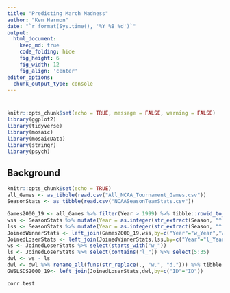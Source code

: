 ```yaml
---
title: "Predicting March Madness"
author: "Ken Harmon"
date: "`r format(Sys.time(), '%Y %B %d')`"
output:
  html_document:  
    keep_md: true
    code_folding: hide
    fig_height: 6
    fig_width: 12
    fig_align: 'center'
editor_options: 
  chunk_output_type: console
---
```


# {.tabset .tabset-fade}

```r
knitr::opts_chunk$set(echo = TRUE, message = FALSE, warning = FALSE)
library(ggplot2)
library(tidyverse)
library(mosaic)
library(mosaicData)
library(stringr)
library(psych)
```

## Background

```r
knitr::opts_chunk$set(echo = TRUE)
all_Games <- as_tibble(read.csv("All_NCAA_Tournament_Games.csv"))
SeasonStats <- as_tibble(read.csv("NCAASeasonTeamStats.csv"))

```

```r
Games2000_19 <- all_Games %>% filter(Year > 1999) %>% tibble::rowid_to_column("ID")
wss <- SeasonStats %>% mutate(Year = as.integer(str_extract(Season, "^.{4}"))+1)%>% setNames(paste0("w_",names(.)))
lss <- SeasonStats %>% mutate(Year = as.integer(str_extract(Season, "^.{4}"))+1)%>% setNames(paste0("l_",names(.)))
JoinedWinnerStats <- left_join(Games2000_19,wss,by=c("Year"="w_Year","Winner"="w_Team"))
JoinedLoserStats <- left_join(JoinedWinnerStats,lss,by=c("Year"="l_Year","Loser"="l_Team"))
ws <- JoinedLoserStats %>% select(starts_with("w_")) 
ls <- JoinedLoserStats %>% select(contains("l_")) %>% select(5:35)
dwl <- ws - ls
dwl <- dwl %>% rename_all(funs(str_replace(., "w.", "d."))) %>% tibble::rowid_to_column("ID")
GWSLSDS2000_19<- left_join(JoinedLoserStats,dwl,by=c("ID"="ID"))
```

```r
corr.test
```

